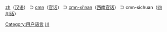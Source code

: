 [[:Category:zh_使用者|zh]]（[[汉语|汉语]]） ⊃ [[:Category:cmn_使用者|cmn]]（[[官话|官话]]） ⊃ [[:Category:cmn-xi'nan_使用者|cmn-xi'nan]]（[[西南官话|西南官话]]） ⊃ cmn-sichuan（[[四川话|四川话]]）

{{Babels|cmn-sichuan|nativename=四川话|zhname=四川话|wikipedia=none}}

[[Category:用户语言|Category:用户语言]]
[[Category:Cmn-xi'nan_使用者|川]]